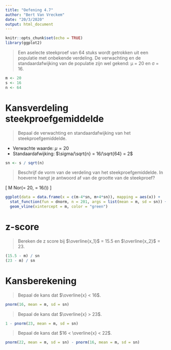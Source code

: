 ```yaml
---
title: "Oefening 4.7"
author: "Bert Van Vreckem"
date: "20/3/2020"
output: html_document
---
```


```r
knitr::opts_chunk$set(echo = TRUE)
library(ggplot2)
```

> Een aselecte steekproef van 64 stuks wordt getrokken uit een populatie met onbekende verdeling. De verwachting en de standaardafwijking van de populatie zijn wel gekend: μ = 20 en σ = 16.

```r
m <- 20
s <- 16
n <- 64

```

# Kansverdeling steekproefgemiddelde

> Bepaal de verwachting en standaardafwijking van het steekproefgemiddelde.

- Verwachte waarde: $\mu = 20$
- Standaardafwijking: $\sigma/\sqrt{n} = 16/\sqrt{64} = 2$

```r
sn <- s / sqrt(n)
```

> Beschrijf de vorm van de verdeling van het steekproefgemiddelde. In hoeverre hangt je antwoord af van de grootte van de steekproef?

\[ M \sim Nor(\mu = 20, \sigma = 16/\sqrt{64})) \]

```r
ggplot(data = data.frame(x = c(m-4*sn, m+4*sn)), mapping = aes(x)) +
  stat_function(fun = dnorm, n = 201, args = list(mean = m, sd = sn)) +
  geom_vline(xintercept = m, color = "green")
```


# z-score

> Bereken de z score bij $\overline{x_1}$ = 15.5 en $\overline{x_2}$ = 23.

```r
(15.5 - m) / sn
(23 - m) / sn
```

# Kansberekening

> Bepaal de kans dat $\overline{x} < 16$.

```r
pnorm(16, mean = m, sd = sn)
```

> Bepaal de kans dat $\overline{x} > 23$.

```r
1 - pnorm(23, mean = m, sd = sn)
```

> Bepaal de kans dat $16 < \overline{x} < 22$.

```r
pnorm(22, mean = m, sd = sn) - pnorm(16, mean = m, sd = sn)
```

